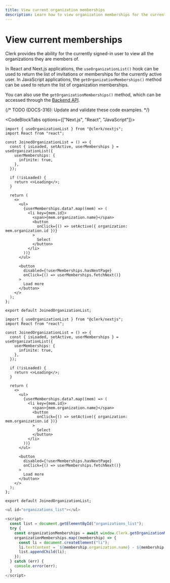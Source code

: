 ```yaml
---
title: View current organization memberships
description: Learn how to view organization memberships for the currently signed-in user.
---
```


# View current memberships

Clerk provides the ability for the currently signed-in user to view all the organizations they are members of.

In React and Next.js applications, the `useOrganizationList()` hook can be used to return the list of invitations or memberships for the currently active user. In JavaScript applications, the `getOrganizationMemberships()` method can be used to return the list of organization memberships.

You can also use the `getOrganizationMemberships()` method, which can be accessed through the [Backend API](/docs/references/backend/organization/get-organization-membership-list).

{/* TODO (DOCS-316): Update and validate these code examples. */}

<CodeBlockTabs options={["Next.js", "React", "JavaScript"]}>
```tsx filename="pages/joined-organizations.tsx" copy
import { useOrganizationList } from "@clerk/nextjs";
import React from "react";
 
const JoinedOrganizationList = () => {
  const { isLoaded, setActive, userMemberships } = useOrganizationList({
    userMemberships: {
      infinite: true,
    },
  });
 
  if (!isLoaded) {
    return <>Loading</>;
  }
 
  return (
    <>
      <ul>
        {userMemberships.data?.map((mem) => (
          <li key={mem.id}>
            <span>{mem.organization.name}</span>
            <button
              onClick={() => setActive({ organization: mem.organization.id })}
            >
              Select
            </button>
          </li>
        ))}
      </ul>
 
      <button
        disabled={!userMemberships.hasNextPage}
        onClick={() => userMemberships.fetchNext()}
      >
        Load more
      </button>
    </>
  );
};
 
export default JoinedOrganizationList;
```

```tsx filename="joined-organizations.tsx" copy
import { useOrganizationList } from "@clerk/nextjs";
import React from "react";
 
const JoinedOrganizationList = () => {
  const { isLoaded, setActive, userMemberships } = useOrganizationList({
    userMemberships: {
      infinite: true,
    },
  });
 
  if (!isLoaded) {
    return <>Loading</>;
  }
 
  return (
    <>
      <ul>
        {userMemberships.data?.map((mem) => (
          <li key={mem.id}>
            <span>{mem.organization.name}</span>
            <button
              onClick={() => setActive({ organization: mem.organization.id })}
            >
              Select
            </button>
          </li>
        ))}
      </ul>
 
      <button
        disabled={!userMemberships.hasNextPage}
        onClick={() => userMemberships.fetchNext()}
      >
        Load more
      </button>
    </>
  );
};
 
export default JoinedOrganizationList;
```

```js filename="joined-organizations.js" copy
<ul id="organizations_list"></ul>

<script>
  const list = document.getElementById("organizations_list");
  try {
    const organizationMemberships = await window.Clerk.getOrganizationMemberships();
    organizationMemberships.map((membership) => {
      const li = document.createElement("li");
      li.textContent = `${membership.organization.name} - ${membership.role}`;
      list.appendChild(li);
    });
  } catch (err) {
    console.error(err);
  }
</script>
```
</CodeBlockTabs>